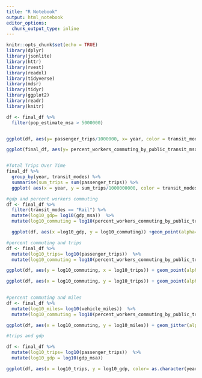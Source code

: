 ```yaml
---
title: "R Notebook"
output: html_notebook
editor_options: 
  chunk_output_type: inline
---
```

 

```r

knitr::opts_chunk$set(echo = TRUE)
library(dplyr)
library(jsonlite)
library(httr)
library(rvest)
library(readxl)
library(tidyverse)
library(mdsr)   
library(tidyr)
library(ggplot2)
library(readr)
library(knitr)

df <- final_df %>% 
  filter(pop_estimate_msa > 5000000)


ggplot(df, aes(y= passenger_trips/1000000, x= year, color = transit_modes)) + geom_point() + geom_smooth() + labs(y="Trips (in Millons)")

ggplot(final_df, aes(y= percent_workers_commuting_by_public_transit_msa, x= passenger_trips)) + geom_point() 


#Total Trips Over Time
final_df %>% 
  group_by(year, transit_modes) %>% 
  summarise(sum_trips = sum(passenger_trips)) %>% 
  ggplot( aes(x = year, y = sum_trips/1000000000, color = transit_modes)) +geom_point() + labs(x= "Year", y= "Total Trips (in Billions)")

#gdp and percent workers commuting
df <- final_df %>% 
  filter(transit_modes == "Rail") %>% 
  mutate(log10_gdp= log10(gdp_msa))  %>% 
  mutate(log10_commuting = log10(percent_workers_commuting_by_public_transit_msa))

  ggplot(df, aes(x =log10_gdp, y = log10_commuting)) +geom_point(alpha= .8) + labs(x= "GDP by City (Log 10)", y = "Percent Workers Commuting via Public Transit") + geom_smooth(method = 'lm')

#percent commuting and trips
df <- final_df %>% 
  mutate(log10_trips= log10(passenger_trips))  %>% 
  mutate(log10_commuting = log10(percent_workers_commuting_by_public_transit_msa))

ggplot(df, aes(y = log10_commuting, x = log10_trips)) + geom_point(alpha= .2)+ labs(y= "log10(Percent Commuting)", x = "log10(Trips)") + geom_smooth(method = 'lm') + facet_grid(.~transit_modes)

ggplot(df, aes(x = log10_commuting, y = log10_trips)) + geom_point(alpha= .2)+ labs(x= "log10(Percent Commuting)", y = "log10(Trips)") + geom_smooth(method = 'lm') + facet_grid(.~transit_modes)
  

#percent commuting and miles
df <- final_df %>% 
  mutate(log10_miles= log10(vehicle_miles))  %>% 
  mutate(log10_commuting = log10(percent_workers_commuting_by_public_transit_msa))

ggplot(df, aes(x = log10_commuting, y = log10_miles)) + geom_jitter(alpha= .2)+ labs(x= "log10(Percent Commuting)", y = "log10(Vehicle Miles)") + geom_smooth(method = 'lm') 

#trips and gdp

df <- final_df %>% 
  mutate(log10_trips= log10(passenger_trips))  %>% 
  mutate(log10_gdp = log10(gdp_msa)) 

ggplot(df, aes(x = log10_trips, y = log10_gdp, color= as.character(year))) + geom_jitter(alpha= .2)+ labs(x= "log10(Passenger Trips)", y = "log10(GDP)") + geom_smooth(method = 'lm') 
  
```


